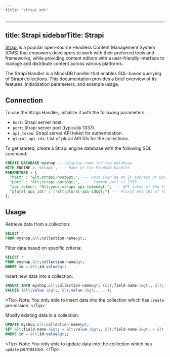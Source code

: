 ```yaml
---
title: "strapi.mdx"
---
```


---
title: Strapi
sidebarTitle: Strapi
---

[Strapi](https://strapi.io/) is a popular open-source Headless Content Management System (CMS) that empowers developers to work with their preferred tools and frameworks, while providing content editors with a user-friendly interface to manage and distribute content across various platforms.

The Strapi Handler is a MindsDB handler that enables SQL-based querying of Strapi collections. This documentation provides a brief overview of its features, initialization parameters, and example usage.

## Connection

To use the Strapi Handler, initialize it with the following parameters:

- `host`: Strapi server host.
- `port`: Strapi server port (typically 1337).
- `api_token`: Strapi server API token for authentication.
- `plural_api_ids`: List of plural API IDs for the collections.

To get started, create a Strapi engine database with the following SQL command:

```sql
CREATE DATABASE myshop --- Display name for the database.
WITH ENGINE = 'strapi', --- Name of the MindsDB handler.
PARAMETERS = {
  "host" : "&lt;strapi-host&gt;", --- Host (can be an IP address or URL).
  "port" : "&lt;strapi-port&gt;",  --- Common port is 1337.
  "api_token": "&lt;your-strapi-api-token&gt;", --- API token of the Strapi server.
  "plural_api_ids" : ["&lt;plural-api-id&gt;"] --- Plural API IDs of the collections.
};
```

## Usage

Retrieve data from a collection:

```sql
SELECT *
FROM myshop.&lt;collection-name&gt;;
```

Filter data based on specific criteria:

```sql
SELECT *
FROM myshop.&lt;collection-name&gt;
WHERE id = &lt;id-value&gt;
```

Insert new data into a collection:

```sql
INSERT INTO myshop.&lt;collection-name&gt; (&lt;field-name-1&gt;, &lt;field-name-2&gt;, ...)
VALUES (&lt;value-1&gt;, &lt;value-2&gt;, ...);
```

&lt;Tip&gt;
  Note: You only able to insert data into the collection which has `create`
  permission.
&lt;/Tip&gt;


Modify existing data in a collection:

```sql
UPDATE myshop.&lt;collection-name&gt;
SET &lt;field-name-1&gt; = &lt;value-1&gt;, &lt;field-name-2&gt; = &lt;value-2&gt;, ...
WHERE id = &lt;id-value&gt;;
```

&lt;Tip&gt;
  Note: You only able to update data into the collection which has `update`
  permission.
&lt;/Tip&gt;
